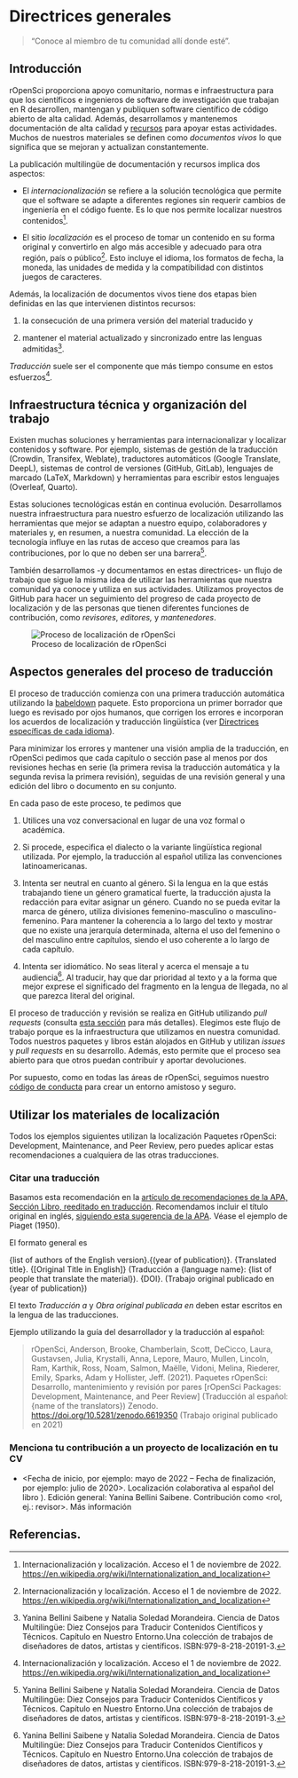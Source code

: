 # Directrices generales

> "Conoce al miembro de tu comunidad allí donde esté".

## Introducción

rOpenSci proporciona apoyo comunitario, normas e infraestructura para que los científicos e ingenieros de software de investigación que trabajan en R desarrollen, mantengan y publiquen software científico de código abierto de alta calidad.
Además, desarrollamos y mantenemos documentación de alta calidad y [recursos](/resources/) para apoyar estas actividades.
Muchos de nuestros materiales se definen como *documentos vivos* lo que significa que se mejoran y actualizan constantemente.

La publicación multilingüe de documentación y recursos implica dos aspectos:

- El *internacionalización* se refiere a la solución tecnológica que permite que el software se adapte a diferentes regiones sin requerir cambios de ingeniería en el código fuente.
  Es lo que nos permite localizar nuestros contenidos[^intro-1].

- El sitio *localización* es el proceso de tomar un contenido en su forma original y convertirlo en algo más accesible y adecuado para otra región, país o público[^intro-2].
  Esto incluye el idioma, los formatos de fecha, la moneda, las unidades de medida y la compatibilidad con distintos juegos de caracteres.

[^intro-1]: Internacionalización y localización.
Acceso el 1 de noviembre de 2022.
[https://en.wikipedia.org/wiki/Internationalization\_and\_localization](https://en.wikipedia.org/wiki/Internationalization_and_localization)

[^intro-2]: Internacionalización y localización.
Acceso el 1 de noviembre de 2022.
[https://en.wikipedia.org/wiki/Internationalization\_and\_localization](https://en.wikipedia.org/wiki/Internationalization_and_localization)

Además, la localización de documentos vivos tiene dos etapas bien definidas en las que intervienen distintos recursos:

1. la consecución de una primera versión del material traducido y

2. mantener el material actualizado y sincronizado entre las lenguas admitidas[^intro-3].

[^intro-3]: Yanina Bellini Saibene y Natalia Soledad Morandeira.
Ciencia de Datos Multilingüe: Diez Consejos para Traducir Contenidos Científicos y Técnicos.
Capítulo en Nuestro Entorno.Una colección de trabajos de diseñadores de datos, artistas y científicos.
ISBN:979-8-218-20191-3.

*Traducción* suele ser el componente que más tiempo consume en estos esfuerzos[^intro-4].

[^intro-4]: Internacionalización y localización.
Acceso el 1 de noviembre de 2022.
[https://en.wikipedia.org/wiki/Internationalization\_and\_localization](https://en.wikipedia.org/wiki/Internationalization_and_localization)

## Infraestructura técnica y organización del trabajo

Existen muchas soluciones y herramientas para internacionalizar y localizar contenidos y software.
Por ejemplo, sistemas de gestión de la traducción (Crowdin, Transifex, Weblate), traductores automáticos (Google Translate, DeepL), sistemas de control de versiones (GitHub, GitLab), lenguajes de marcado (LaTeX, Markdown) y herramientas para escribir estos lenguajes (Overleaf, Quarto).

Estas soluciones tecnológicas están en continua evolución.
Desarrollamos nuestra infraestructura para nuestro esfuerzo de localización utilizando las herramientas que mejor se adaptan a nuestro equipo, colaboradores y materiales y, en resumen, a nuestra comunidad.
La elección de la tecnología influye en las rutas de acceso que creamos para las contribuciones, por lo que no deben ser una barrera[^intro-5].

[^intro-5]: Yanina Bellini Saibene y Natalia Soledad Morandeira.
Ciencia de Datos Multilingüe: Diez Consejos para Traducir Contenidos Científicos y Técnicos.
Capítulo en Nuestro Entorno.Una colección de trabajos de diseñadores de datos, artistas y científicos.
ISBN:979-8-218-20191-3.

También desarrollamos -y documentamos en estas directrices- un flujo de trabajo que sigue la misma idea de utilizar las herramientas que nuestra comunidad ya conoce y utiliza en sus actividades.
Utilizamos proyectos de GitHub para hacer un seguimiento del progreso de cada proyecto de localización y de las personas que tienen diferentes funciones de contribución, como *revisores*, *editores,* y *mantenedores*.

![Proceso de localización de rOpenSci](images/localization_concept_map.png){fig-alt="Localization process cicle: we create a Pull Request with the first automatic translation, that translation get two reviews and then the editor do a final revision and merge the changes.  Reviewers and editors updates translations guidelines that define a glossary and agreements around language use."}

## Aspectos generales del proceso de traducción

El proceso de traducción comienza con una primera traducción automática utilizando la [babeldown](https://docs.ropensci.org/babeldown/) paquete.
Esto proporciona un primer borrador que luego es revisado por ojos humanos, que corrigen los errores e incorporan los acuerdos de localización y traducción lingüística (ver [Directrices específicas de cada idioma](specific_guidelines.html)).

Para minimizar los errores y mantener una visión amplia de la traducción, en rOpenSci pedimos que cada capítulo o sección pase al menos por dos revisiones hechas en serie (la primera revisa la traducción automática y la segunda revisa la primera revisión), seguidas de una revisión general y una edición del libro o documento en su conjunto.

En cada paso de este proceso, te pedimos que

1. Utilices una voz conversacional en lugar de una voz formal o académica.

2. Si procede, especifica el dialecto o la variante lingüística regional utilizada.
  Por ejemplo, la traducción al español utiliza las convenciones latinoamericanas.

3. Intenta ser neutral en cuanto al género.
  Si la lengua en la que estás trabajando tiene un género gramatical fuerte, la traducción ajusta la redacción para evitar asignar un género.
  Cuando no se pueda evitar la marca de género, utiliza divisiones femenino-masculino o masculino-femenino.
  Para mantener la coherencia a lo largo del texto y mostrar que no existe una jerarquía determinada, alterna el uso del femenino o del masculino entre capítulos, siendo el uso coherente a lo largo de cada capítulo.

4. Intenta ser idiomático.
  No seas literal y acerca el mensaje a tu audiencia[^intro-6].
  Al traducir, hay que dar prioridad al texto y a la forma que mejor exprese el significado del fragmento en la lengua de llegada, no al que parezca literal del original.

[^intro-6]: Yanina Bellini Saibene y Natalia Soledad Morandeira.
Ciencia de Datos Multilingüe: Diez Consejos para Traducir Contenidos Científicos y Técnicos.
Capítulo en Nuestro Entorno.Una colección de trabajos de diseñadores de datos, artistas y científicos.
ISBN:979-8-218-20191-3.

El proceso de traducción y revisión se realiza en GitHub utilizando *pull requests* (consulta [esta sección](#pr-edition) para más detalles).
Elegimos este flujo de trabajo porque es la infraestructura que utilizamos en nuestra comunidad.
Todos nuestros paquetes y libros están alojados en GitHub y utilizan *issues* y *pull requests* en su desarrollo.
Además, esto permite que el proceso sea abierto para que otros puedan contribuir y aportar devoluciones.

Por supuesto, como en todas las áreas de rOpenSci, seguimos nuestro [código de conducta](https://ropensci.org/code-of-conduct/) para crear un entorno amistoso y seguro.

## Utilizar los materiales de localización

Todos los ejemplos siguientes utilizan la localización Paquetes rOpenSci: Development, Maintenance, and Peer Review, pero puedes aplicar estas recomendaciones a cualquiera de las otras traducciones.

### Citar una traducción

Basamos esta recomendación en la [artículo de recomendaciones de la APA, Sección Libro, reeditado en traducción](https://apastyle.apa.org/blog/citing-translated-works).
Recomendamos incluir el título original en inglés, [siguiendo esta sugerencia de la APA](https://writeanswers.royalroads.ca/faq/199295).
Véase el ejemplo de Piaget (1950).

El formato general es

{list of authors of the English version}.{(year of publication)}.
{Translated title}.
{[Original Title in English]} (Traducción a {language name}: {list of people that translate the material}).
{DOI}.
(Trabajo original publicado en {year of publication})

El texto *Traducción a* y *Obra original publicada en* deben estar escritos en la lengua de las traducciones.

Ejemplo utilizando la guía del desarrollador y la traducción al español:

> rOpenSci, Anderson, Brooke, Chamberlain, Scott, DeCicco, Laura, Gustavsen, Julia, Krystalli, Anna, Lepore, Mauro, Mullen, Lincoln, Ram, Karthik, Ross, Noam, Salmon, Maëlle, Vidoni, Melina, Riederer, Emily, Sparks, Adam y Hollister, Jeff.
> (2021).
> Paquetes rOpenSci: Desarrollo, mantenimiento y revisión por pares [rOpenSci Packages: Development, Maintenance, and Peer Review] (Traducción al español: {name of the translators}) Zenodo.
> [https://doi.org/10.5281/zenodo.6619350](https://doi.org/10.5281/zenodo.6619350) (Trabajo original publicado en 2021)

### Menciona tu contribución a un proyecto de localización en tu CV

- \<Fecha de inicio, por ejemplo: mayo de 2022 -- Fecha de finalización, por ejemplo: julio de 2020>. Localización colaborativa al español del libro ). Edición general: Yanina Bellini Saibene. Contribución como \<rol, ej.: revisor>. Más información <enlace al proyecto>

## Referencias.



